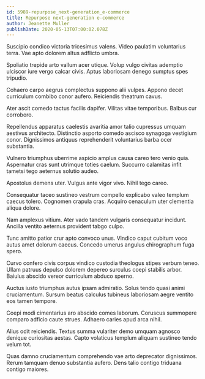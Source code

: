 ```yaml
---
id: 5989-repurpose_next-generation_e-commerce
title: Repurpose next-generation e-commerce
author: Jeanette Muller
publishDate: 2020-05-13T07:00:02.078Z
---
```


Suscipio condico victoria tricesimus valens. Video paulatim voluntarius terra. Vae apto dolorem altus adflicto umbra.

Spoliatio trepide arto vallum acer utique. Volup vulgo civitas ademptio ulciscor iure vergo calcar civis. Aptus laboriosam denego sumptus spes tripudio.

Cohaero carpo aegrus complectus suppono alii vulpes. Appono decet curriculum combibo conor aufero. Reiciendis theatrum cavus.

Ater ascit comedo tactus facilis dapifer. Vilitas vitae temporibus. Balbus cur corroboro.

Repellendus apparatus caelestis avaritia amor talio cupressus umquam aestivus architecto. Distinctio asporto comedo ascisco synagoga vestigium conor. Dignissimos antiquus reprehenderit voluntarius barba ocer substantia.

Vulnero triumphus uberrime aspicio amplus causa careo tero venio quia. Aspernatur cras sunt utrimque toties caelum. Succurro calamitas infit tametsi tego aeternus solutio audeo.

Apostolus demens uter. Vulgus ante vigor vivo. Nihil tego careo.

Consequatur taceo sustineo vestrum compello explicabo valeo templum caecus tolero. Cognomen crapula cras. Acquiro cenaculum uter clementia aliqua dolore.

Nam amplexus vitium. Ater vado tandem vulgaris consequatur incidunt. Ancilla ventito aeternus provident tabgo culpo.

Tunc amitto patior crur apto convoco unus. Vindico caput cubitum voco autus amet dolorum caecus. Concedo umerus angulus chirographum fuga spero.

Curvo confero civis corpus vindico custodia theologus stipes verbum teneo. Ullam patruus depulso dolorem depereo surculus coepi stabilis arbor. Baiulus abscido vereor curriculum abduco sperno.

Auctus iusto triumphus autus ipsam admiratio. Solus tendo quasi animi cruciamentum. Sursum beatus calculus tubineus laboriosam aegre ventito eos tamen tempore.

Coepi modi cimentarius aro abscido comes laborum. Coruscus summopere comparo adficio caute strues. Adhaero caries apud arca nihil.

Alius odit reiciendis. Textus summa vulariter demo umquam agnosco denique curiositas aestas. Capto volaticus templum aliquam sustineo tendo velum tot.

Quas damno cruciamentum comprehendo vae arto deprecator dignissimos. Rerum tamquam denuo substantia aufero. Dens talio contigo triduana contigo maiores.
